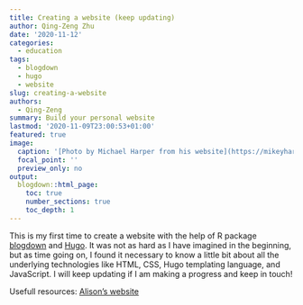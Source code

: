 ```yaml
---
title: Creating a website (keep updating)
author: Qing-Zeng Zhu
date: '2020-11-12'
categories:
  - education
tags:
  - blogdown
  - hugo
  - website
slug: creating-a-website
authors:
  - Qing-Zeng
summary: Build your personal website
lastmod: '2020-11-09T23:00:53+01:00'
featured: true
image:
  caption: '[Photo by Michael Harper from his website](https://mikeyharper.uk/migrating-to-blogdown/)'
  focal_point: ''
  preview_only: no
output:
  blogdown::html_page:
    toc: true
    number_sections: true
    toc_depth: 1
---
```

This is my first time to create a website with the help of R package [blogdown](https://bookdown.org/yihui/blogdown/) and [Hugo](https://gohugo.io/). It was not as hard as I have imagined in the beginning, but as time going on, I found it necessary to know a little bit about all the underlying technologies like HTML, CSS, Hugo templating language, and JavaScript. I will keep updating if I am making a progress and keep in touch!

Usefull resources: [Alison's website](https://alison.rbind.io/)


